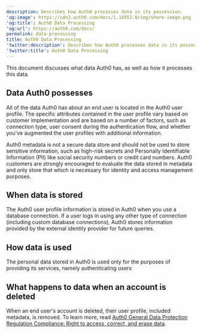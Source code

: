 ```yaml
---
description: Describes how Auth0 processes data in its possession.
'og:image': https://cdn2.auth0.com/docs/1.14553.0/img/share-image.png
'og:title': Auth0 Data Processing
'og:url': https://auth0.com/docs/
permalink: data-processing
title: Auth0 Data Processing
'twitter:description': Describes how Auth0 processes data in its possession.
'twitter:title': Auth0 Data Processing
---
```

This document discusses what data Auth0 has, as well as how it processes this data.

## Data Auth0 possesses

All of the data Auth0 has about an end user is located in the Auth0 user profile. The specific attributes contained in the user profile vary based on customer implementation and are based on a number of factors, such as connection type, user consent during the authentication flow, and whether you've augmented the user profiles with additional information.

<Warning>

Auth0 metadata is not a secure data store and should not be used to store sensitive information, such as high-risk secrets and Personally Identifiable Information (PII) like social security numbers or credit card numbers. Auth0 customers are strongly encouraged to evaluate the data stored in metadata and only store that which is necessary for identity and access management purposes.

</Warning>

## When data is stored

The Auth0 user profile information is stored in Auth0 when you use a database connection. If a user logs in using any other type of connection (including custom database connections), Auth0 stores information provided by the external <Tooltip tip="Identity Provider (IdP): Service that stores and manages digital identities." cta="View Glossary" href="/docs/glossary?term=identity+provider">identity provider</Tooltip> for future queries.

## How data is used

The personal data stored in Auth0 is used only for the purposes of providing its services, namely authenticating users

## What happens to data when an account is deleted

When an end user's account is deleted, their user profile, included metadata, is removed. To learn more, read [Auth0 General Data Protection Regulation Compliance: Right to access, correct, and erase data](/docs/secure/data-privacy-and-compliance/gdpr).